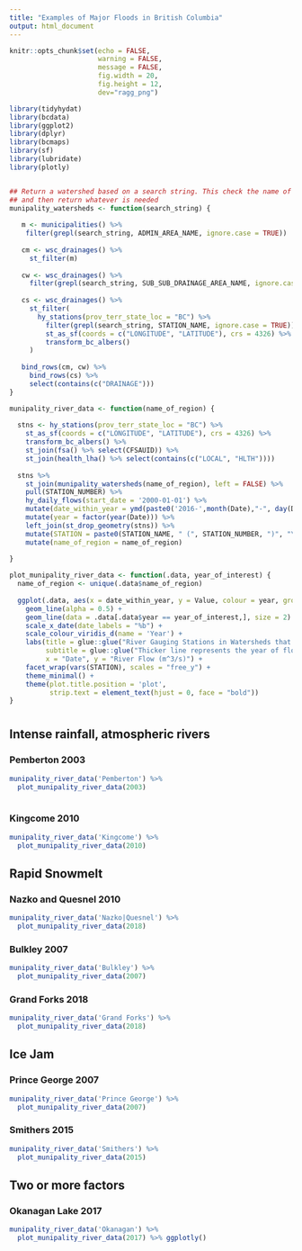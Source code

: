 ```yaml
---
title: "Examples of Major Floods in British Columbia"
output: html_document
---
```

<style type="text/css">
.main-container {
  max-width: 1800px;
  margin-left: auto;
  margin-right: auto;
}
</style>

```r
knitr::opts_chunk$set(echo = FALSE,
                      warning = FALSE,
                      message = FALSE,
                      fig.width = 20,
                      fig.height = 12,
                      dev="ragg_png")

library(tidyhydat)
library(bcdata)
library(ggplot2)
library(dplyr)
library(bcmaps)
library(sf)
library(lubridate)
library(plotly)


## Return a watershed based on a search string. This check the name of a city, watershed or river gauge station
## and then return whatever is needed
munipality_watersheds <- function(search_string) {
  
   m <- municipalities() %>% 
    filter(grepl(search_string, ADMIN_AREA_NAME, ignore.case = TRUE))
   
   cm <- wsc_drainages() %>% 
     st_filter(m)
   
   cw <- wsc_drainages() %>% 
     filter(grepl(search_string, SUB_SUB_DRAINAGE_AREA_NAME, ignore.case = TRUE))
   
   cs <- wsc_drainages() %>% 
     st_filter(
       hy_stations(prov_terr_state_loc = "BC") %>% 
         filter(grepl(search_string, STATION_NAME, ignore.case = TRUE)) %>% 
         st_as_sf(coords = c("LONGITUDE", "LATITUDE"), crs = 4326) %>% 
         transform_bc_albers()
     )
   
   bind_rows(cm, cw) %>% 
     bind_rows(cs) %>% 
     select(contains(c("DRAINAGE")))
}

munipality_river_data <- function(name_of_region) {
  
  stns <- hy_stations(prov_terr_state_loc = "BC") %>% 
    st_as_sf(coords = c("LONGITUDE", "LATITUDE"), crs = 4326) %>% 
    transform_bc_albers() %>% 
    st_join(fsa() %>% select(CFSAUID)) %>% 
    st_join(health_lha() %>% select(contains(c("LOCAL", "HLTH"))))
  
  stns %>% 
    st_join(munipality_watersheds(name_of_region), left = FALSE) %>% 
    pull(STATION_NUMBER) %>% 
    hy_daily_flows(start_date = '2000-01-01') %>% 
    mutate(date_within_year = ymd(paste0('2016-',month(Date),"-", day(Date)))) %>% 
    mutate(year = factor(year(Date))) %>% 
    left_join(st_drop_geometry(stns)) %>% 
    mutate(STATION = paste0(STATION_NAME, " (", STATION_NUMBER, ")", "\nLHA: ", LOCAL_HLTH_AREA_NAME, " (#",LOCAL_HLTH_AREA_CODE ,") " , "FSA: ", CFSAUID)) %>% 
    mutate(name_of_region = name_of_region)
  
}

plot_munipality_river_data <- function(.data, year_of_interest) {
  name_of_region <- unique(.data$name_of_region)
  
  ggplot(.data, aes(x = date_within_year, y = Value, colour = year, group = year)) +
    geom_line(alpha = 0.5) +
    geom_line(data = .data[.data$year == year_of_interest,], size = 2) +
    scale_x_date(date_labels = "%b") +
    scale_colour_viridis_d(name = 'Year') +
    labs(title = glue::glue("River Gauging Stations in Watersheds that Intersect '{name_of_region}'"),
         subtitle = glue::glue("Thicker line represents the year of flood ({year_of_interest})"),
         x = "Date", y = "River Flow (m^3/s)") +
    facet_wrap(vars(STATION), scales = "free_y") +
    theme_minimal() +
    theme(plot.title.position = 'plot',
          strip.text = element_text(hjust = 0, face = "bold"))
}
```

# {.tabset}

## Intense rainfall, atmospheric rivers {.tabset}



### Pemberton 2003


```r
munipality_river_data('Pemberton') %>% 
  plot_munipality_river_data(2003) 
  
```

### Kingcome 2010


```r
munipality_river_data('Kingcome') %>% 
  plot_munipality_river_data(2010)
```

## Rapid Snowmelt {.tabset}

### Nazko and Quesnel 2010

```r
munipality_river_data('Nazko|Quesnel') %>% 
  plot_munipality_river_data(2018) 
```

### Bulkley 2007

```r
munipality_river_data('Bulkley') %>% 
  plot_munipality_river_data(2007) 
```

### Grand Forks 2018
```r
munipality_river_data('Grand Forks') %>% 
  plot_munipality_river_data(2018) 

```


## Ice Jam {.tabset}

### Prince George 2007

```r
munipality_river_data('Prince George') %>% 
  plot_munipality_river_data(2007)
```


### Smithers 2015

```r
munipality_river_data('Smithers') %>% 
  plot_munipality_river_data(2015) 
```


## Two or more factors {.tabset}

### Okanagan Lake 2017
```r
munipality_river_data('Okanagan') %>% 
  plot_munipality_river_data(2017) %>% ggplotly()
```
